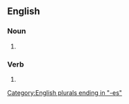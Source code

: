==English==

===Noun===
{{head|en|noun form}}

# {{plural of|en|bonus}}

===Verb===
{{head|en|verb form}}

# {{en-third-person singular of|bonus}}

[[Category:English plurals ending in "-es"]]